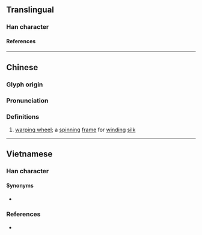 {{also|𪱾}}
{{character info}}
==Translingual==

===Han character===
{{Han char|rn=75|rad=木|as=14|sn=18|four=41927|canj=DMFB|ids=⿰木爾}}

====References====
{{Han ref|kx=0558.430|dkj=15741|dj=0948.130|hdz=21307.060|uh=6AB7}}

----

==Chinese==
{{zh-forms|s=𪱾|alt=𣐐,鑈,鈮}}

===Glyph origin===
{{Han etym}}

===Pronunciation===
{{zh-pron
|m=nǐ,mí
|c=nei5
|mn=
|mc=y
|oc=y
|cat=
}}

===Definitions===
{{zh-hanzi}}

# [[warping wheel]]; a [[spin]]ning [[frame]] for [[wind]]ing [[silk]]

----

==Vietnamese==

===Han character===
{{vi-readings|reading=nễ, nhĩ|phienthiet=奴禮 nô lễ|rs=木14}}

====Synonyms====
* {{vi-l|鈮|nễ}}

===References===
* {{R:WinVNKey:Lê Sơn Thanh}}